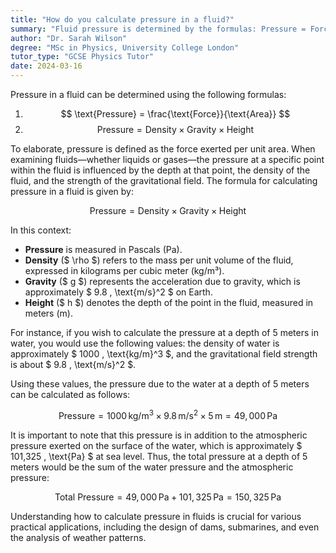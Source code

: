 ```yaml
---
title: "How do you calculate pressure in a fluid?"
summary: "Fluid pressure is determined by the formulas: Pressure = Force / Area and Pressure = Density × Gravity × Height, highlighting the relationship between force, area, density, and gravitational effects."
author: "Dr. Sarah Wilson"
degree: "MSc in Physics, University College London"
tutor_type: "GCSE Physics Tutor"
date: 2024-03-16
---
```


Pressure in a fluid can be determined using the following formulas:

1. $$ \text{Pressure} = \frac{\text{Force}}{\text{Area}} $$
2. $$ \text{Pressure} = \text{Density} \times \text{Gravity} \times \text{Height} $$

To elaborate, pressure is defined as the force exerted per unit area. When examining fluids—whether liquids or gases—the pressure at a specific point within the fluid is influenced by the depth at that point, the density of the fluid, and the strength of the gravitational field. The formula for calculating pressure in a fluid is given by:

$$ \text{Pressure} = \text{Density} \times \text{Gravity} \times \text{Height} $$

In this context:
- **Pressure** is measured in Pascals (Pa).
- **Density** ($ \rho $) refers to the mass per unit volume of the fluid, expressed in kilograms per cubic meter (kg/m³).
- **Gravity** ($ g $) represents the acceleration due to gravity, which is approximately $ 9.8 \, \text{m/s}^2 $ on Earth.
- **Height** ($ h $) denotes the depth of the point in the fluid, measured in meters (m).

For instance, if you wish to calculate the pressure at a depth of 5 meters in water, you would use the following values: the density of water is approximately $ 1000 \, \text{kg/m}^3 $, and the gravitational field strength is about $ 9.8 \, \text{m/s}^2 $. 

Using these values, the pressure due to the water at a depth of 5 meters can be calculated as follows:

$$ \text{Pressure} = 1000 \, \text{kg/m}^3 \times 9.8 \, \text{m/s}^2 \times 5 \, \text{m} = 49,000 \, \text{Pa} $$

It is important to note that this pressure is in addition to the atmospheric pressure exerted on the surface of the water, which is approximately $ 101,325 \, \text{Pa} $ at sea level. Thus, the total pressure at a depth of 5 meters would be the sum of the water pressure and the atmospheric pressure:

$$ \text{Total Pressure} = 49,000 \, \text{Pa} + 101,325 \, \text{Pa} = 150,325 \, \text{Pa} $$

Understanding how to calculate pressure in fluids is crucial for various practical applications, including the design of dams, submarines, and even the analysis of weather patterns.
    